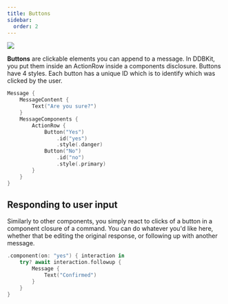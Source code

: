 ```yaml
---
title: Buttons
sidebar:
  order: 2
---
```

<img src="/src/assets/buttons.png"></img>

**Buttons** are clickable elements you can append to a message. In DDBKit, you put them
inside an ActionRow inside a components disclosure. Buttons have 4 styles. Each button
has a unique ID which is to identify which was clicked by the user.

```swift
Message {
	MessageContent {
		Text("Are you sure?")
	}
	MessageComponents {
		ActionRow {
			Button("Yes")
				.id("yes")
				.style(.danger)
			Button("No")
				.id("no")
				.style(.primary)
		}
	}
}
```

## Responding to user input
Similarly to other components, you simply react to clicks of a button in a
component closure of a command. You can do whatever you'd like here, whether
that be editing the original response, or following up with another message.

```swift
.component(on: "yes") { interaction in
	try? await interaction.followup {
		Message {
			Text("Confirmed")
		}
	}
}
```